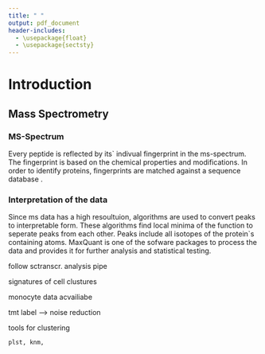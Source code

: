 ```yaml
---
title: " "
output: pdf_document
header-includes:
  - \usepackage{float}
  - \usepackage{sectsty}
---
```


# Introduction

## Mass Spectrometry



### MS-Spectrum

Every peptide is reflected by its` indivual fingerprint in the ms-spectrum. The fingerprint is based on the chemical properties and modifications. In order to identify proteins, fingerprints are matched against a sequence database \citep{Cox2008}. 



### Interpretation of the data

Since ms data has a high resoultuion, algorithms are used to convert peaks to interpretable form. These algorithms find local minima of the function to seperate peaks from each other. Peaks include all isotopes of the protein`s containing atoms. MaxQuant \citep{Cox2008} is one of the sofware packages to process the data and provides it for further analysis and statistical testing. 

 

follow sctranscr. analysis pipe

signatures of cell clustures

monocyte data acvailiabe

tmt label --> noise reduction

tools for clustering

	plst, knm, 